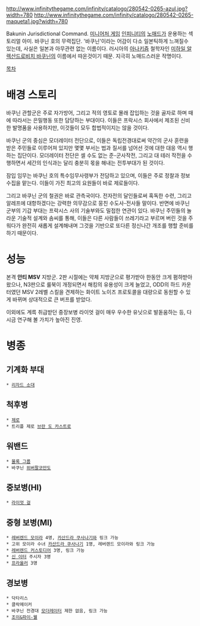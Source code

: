 http://www.infinitythegame.com/infinity/catalogo/280542-0265-azul.jpg?width=780
http://www.infinitythegame.com/infinity/catalogo/280542-0265-maqueta1.jpg?width=780

Bakunin Jurisdictional Command. [[미니어처 게임]] [[인피니티(게임)|인피니티]]의 [[노매드(인피니티)|노매드]]가 운용하는 섹토리얼 아미. 바쿠닌 호의 무력집단.
'바쿠닌'이라는 어감이 다소 일본틱하게 느껴질수 있는데, 사실은 일본과 아무관련 없는 이름이다. 러시아의 [[아나키즘]] 철학자인 [[미하일 바쿠닌|미하일 알렉산드로비치 바쿠닌]]의 이름에서 따온것이기 때문. 지극히 노매드스러운 작명이다.

[[목차]]
= 배경 스토리 =
바쿠닌 관할군은 주로 자가방어, 그리고 적의 영토로 몰래 잡입하는 것을 골자로 하며 때에 따라서는 은밀행동 또한 담당하는 부대이다. 이들은 프락시스 회사에서 제조된 신비한 발명품을 사용하지만, 이것들이 모두 합법적이지는 않을 것이다.

바쿠닌 군의 중심은 모더레이터 전단으로, 이들은 독립전경대로써 약간의 군사 훈련을 받은 주민들로 이루어져 있지만 몇몇 부서는 법과 질서를 넘어선 것에 대한 대응 역시 행하는 집단이다. 모더레이터 전단은 셀 수도 없는 준-군사작전, 그리고 대 테러 작전을 수행하면서 세간의 인식과는 달리 충분히 몫을 해내는 전투부대가 된 것이다.

잠입 임무는 바쿠닌 호의 특수임무사령부가 전담하고 있으며, 이들은 주로 정찰과 정보수집을 맡는다. 이들이 가진 최고의 요원들이 바로 제로들이다.

그리고 바쿠닌 군의 철권은 바로 관측국이다. 전자전의 달인들로써 혹독한 수련, 그리고 알레프에 대항하겠다는 강력한 의무감으로 뭉친 수도사-전사들 말이다. 반면에 바쿠닌 군부의 기갑 부대는 프락시스 사의 기술부와도 밀접한 연관이 있다. 바쿠닌 주민들의 놀라운 기술적 설계와 솜씨를 통해, 이들은 다른 사람들이 쓰레기라고 부르며 버린 것을 주워다가 완전히 새롭게 설계해내며 그것을 기반으로 또다른 정신나간 개조를 행할 준비를 하기 때문이다.

= 성능 =
본격 '''안티 MSV''' 지방군. 2판 시절에는 약체 지방군으로 평가받아 한동안 크게 폄하받아 왔으나, N3판으로 룰북이 개정되면서 해킹의 유용성이 크게 늘었고, ODD의 하드 카운터였던 MSV 2레벨 스킬을 견제하는 화이트 노이즈 프로토콜을 대량으로 동원할 수 있게 바뀌며 상대적으로 큰 버프를 받았다.

이외에도 계륵 취급받던 중장보병 라이엇 걸이 매우 우수한 유닛으로 발돋움하는 등, 다시금 연구해 볼 가치가 높아진 진영.

= 병종 =
== 기계화 부대 ==
 * [[리자드 소대]]
== 척후병 ==
 * [[제로(인피니티)|제로]]
 * 트리플 제로 [[브란 도 카스트로]]
== 워밴드 ==
 * [[몰록 그룹]]
 * 바쿠닌 [[위버팔코만도]]
== 중보병(HI) ==
 * [[라이엇 걸]]
== 중형 보병(MI) ==
 * [[레버렌드 모이라]] 4명, [[카산드라 쿠사나기]]와 링크 가능
 * 고위 모이라 수녀 [[카산드라 쿠사나기]] 1명, 레버렌드 모이라와 링크 가능
 * [[레버렌드 커스토디어]] 3명, 링크 가능
 * [[신 이터]] 주시자 3명
 * [[프라울러]] 3명
== 경보병 ==
 * 닥타리스
 * 클락메이커
 * 바쿠닌 전경대 [[모더레이터(인피니티)|모더레이터]] 제한 없음, 링크 가능
 * [[조이&파이-웰]]
